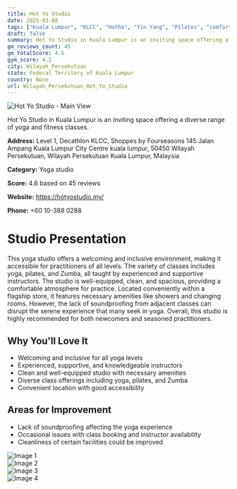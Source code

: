 ```yaml
---
title: Hot Yo Studio
date: 2025-03-08
tags: ["Kuala Lumpur", "KLCC", "Hatha", "Yin Yang", "Pilates", "comfortable", "accessible", "Wilayah Persekutuan"]  
draft: false
summary: Hot Yo Studio in Kuala Lumpur is an inviting space offering a diverse range of yoga and fitness classes.
gm_reviews_count: 45
gm_totalScore: 4.6
gym_score: 4.2
city: Wilayah_Persekutuan
state: Federal Territory of Kuala Lumpur
country: None
url: Wilayah_Persekutuan_Hot_Yo_Studio
---
```


<div className="aspect-[16/9] relative my-8">
  <img 
    src="https://lh5.googleusercontent.com/p/AF1QipMu9Xn5Bim5AdFNFwR_F6tfZ8QLvRLlbbEI717R=w1920-h1080-k-no"
    alt="Hot Yo Studio - Main View"
    className="object-cover absolute inset-0 w-full h-full rounded-lg"
  />
</div>

Hot Yo Studio in Kuala Lumpur is an inviting space offering a diverse range of yoga and fitness classes.

**Address:** Level 1, Decathlon KLCC, Shoppes by Fourseasons 145 Jalan Ampang Kuala Lumpur City Centre kuala lumpur, 50450 Wilayah Persekutuan, Wilayah Persekutuan Kuala Lumpur, Malaysia

**Category:** Yoga studio

**Score:** 4.6 based on 45 reviews

**Website:** https://hotyostudio.my/

**Phone:** +60 10-388 0288

# Studio Presentation

This yoga studio offers a welcoming and inclusive environment, making it accessible for practitioners of all levels. The variety of classes includes yoga, pilates, and Zumba, all taught by experienced and supportive instructors. The studio is well-equipped, clean, and spacious, providing a comfortable atmosphere for practice. Located conveniently within a flagship store, it features necessary amenities like showers and changing rooms. However, the lack of soundproofing from adjacent classes can disrupt the serene experience that many seek in yoga. Overall, this studio is highly recommended for both newcomers and seasoned practitioners.

## Why You'll Love It

- Welcoming and inclusive for all yoga levels
- Experienced, supportive, and knowledgeable instructors
- Clean and well-equipped studio with necessary amenities
- Diverse class offerings including yoga, pilates, and Zumba
- Convenient location with good accessibility

## Areas for Improvement

- Lack of soundproofing affecting the yoga experience
- Occasional issues with class booking and instructor availability
- Cleanliness of certain facilities could be improved

<div className="grid grid-cols-1 xl:grid-cols-2 gap-4 my-8">
<div className="aspect-[4/3] relative"><img src="https://lh3.googleusercontent.com/p/AF1QipPzE1B4H-Hmv038lPpvXs2Wig_kPki9EzdX8362=w1920-h1080-k-no" alt="Image 1" className="object-cover absolute inset-0 w-full h-full rounded-lg" /></div>
<div className="aspect-[4/3] relative"><img src="https://lh5.googleusercontent.com/p/AF1QipNcSpdilDLd5oVszozKfc2vBGxKu3rqpzJ5Bu2h=w1920-h1080-k-no" alt="Image 2" className="object-cover absolute inset-0 w-full h-full rounded-lg" /></div>
<div className="aspect-[4/3] relative"><img src="https://lh5.googleusercontent.com/p/AF1QipOPAH3cl8oLGKZtvX7tSzR1awRYRx-f0cx9KU5i=w1920-h1080-k-no" alt="Image 3" className="object-cover absolute inset-0 w-full h-full rounded-lg" /></div>
<div className="aspect-[4/3] relative"><img src="https://lh5.googleusercontent.com/p/AF1QipOdVVk8DDz8MAtW_uck7Kepg3d7y0zoVqADfL2N=w1920-h1080-k-no" alt="Image 4" className="object-cover absolute inset-0 w-full h-full rounded-lg" /></div>
</div>